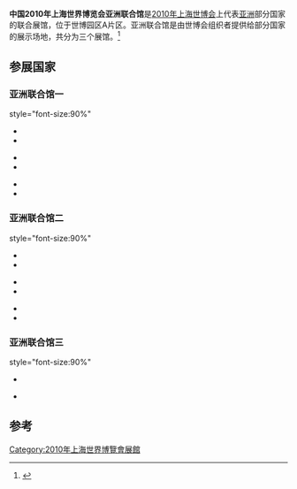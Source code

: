 {{Infobox building
| building_name       = 2010年上海世博会亚洲联合馆
| native_building_name= 
| former_names        =
| alternate_names     =
| image               = IraqPavilion.jpg
| caption             = 伊拉克馆
| map_type            = 
| altitude            = 
| building_type       = 
| architectural_style = 
| structural_system   = 
| cost                = 
| ren_cost            =
| location            = [[上海|上海]]世博园区A片区
| address             = 
| client              = 
| owner               = 
| current_tenants     = 
| landlord            = 
| coordinates         = 
| start_date          = 
| completion_date     = 
| inauguration_date   =
| renovation_date     = 
| demolition_date     = 
| destruction_date    = 
| height              =
| diameter            = 
| other_dimensions    = 
| floor_count         =
| floor_area          =  
| main_contractor     = 
| architect           =
| architecture_firm   = 
| structural_engineer = 
| services_engineer   = 
| civil_engineer      = 
| other_designers     = 
| quantity_surveyor   = 
| awards              = 
| ren_architect       =
| ren_firm            =
| ren_str_engineer    = 
| ren_serv_engineer   = 
| ren_civ_engineer    = 
| ren_oth_designers   = 
| ren_qty_surveyor    = 
| ren_awards          = 
| references          = 
}}

'''中国2010年上海世界博览会亚洲联合馆'''是[[2010年上海世博会|2010年上海世博会]]上代表[[亚洲|亚洲]]部分国家的联合展馆，位于世博园区A片区。亚洲联合馆是由世博会组织者提供给部分国家的展示场地，共分为三个展馆。<ref>{{cite web|url=http://www.expo2010.cn/ztyy/indexn.htm|title=中国2010年上海世博会展馆|accessdate=2010-04-30|deadurl=yes|archiveurl=https://web.archive.org/web/20100428115512/http://www.expo2010.cn/ztyy/indexn.htm|archivedate=2010-04-28}}</ref>

== 参展国家 ==
=== 亚洲联合馆一 ===
{{col-begin}} style="font-size:90%" 
{{col-3}}
*{{MDV}}
*{{TLS}}
{{col-3}}
*{{KGZ}}
*{{BAN}}
{{col-3}}
*{{TJK}}
*{{MGL}}
{{col-end}}

=== 亚洲联合馆二 ===
{{col-begin}} style="font-size:90%" 
{{col-3}}
*{{YEM}}
*{{BHR}}
{{col-3}}
*{{PSE}}
*{{JOR}}
{{col-3}}
*{{AFG}}
*{{SYR}}
{{col-end}}

=== 亚洲联合馆三 ===
{{col-begin}} style="font-size:90%" 
{{col-3}}
*{{LAO}}
{{col-3}}
*{{MMR}}
{{col-end}}

==参考==
{{reflist}}

{{Chinese building-stub}}

{{2010年上海世博会展馆}}
[[Category:2010年上海世界博覽會展館|Category:2010年上海世界博覽會展館]]